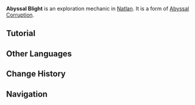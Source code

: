 {{Stub}}
{{Terminology Infobox
|image  = Abyssal Blight.png
|type   = Exploration
|region = Natlan
}}
'''Abyssal Blight''' is an exploration mechanic in [[Natlan]]. It is a form of [[Abyssal Corruption]].

==Tutorial==
{{Tutorial|Abyssal Blight; Abyssal Vortices; "Cocouik"'s Rings of Light; Malignant Abyssal Blight; Radiant Pillars; Radiant Fragments}}

==Other Languages==
{{Other Languages
|en       = Abyssal Blight
|zhs      = 深渊秽露
|zhs_rm   = 
|zht      = 深淵穢露
|zht_rm   = 
|zh_tl    = 
|ja       = アビスの濁り
|ja_rm    = Abisu no Nigori
|ja_tl    = Abyssal Impurity
|ko       = 심연 이슬
|ko_tl    = 
|es       = Rocío abismal ponzoñoso
|es_tl    = Poisonous Abyssal Dew
|fr       = Souillure abyssale
|fr_tl    = Abyssal Filth
|ru       = Скверна Бездны
|ru_tl    = 
|th       = เมือกมลทินแห่ง Abyss
|th_rm    = 
|th_tl    = 
|vi       = Ô Uế Vực Sâu
|vi_tl    = 
|de       = Abgrundtau
|de_tl    = Abyss Dew
|id       = Abyssal Blight
|pt       = Podridão do Abismo
|pt_tl    = 
|tr       = Hiçlik Pisliği
|tr_tl    = 
|it       = Flagello abissale
|it_tl    = 
}}

==Change History==
{{Change History|5.2}}

==Navigation==
{{Exploration Navbox|Natlan}}